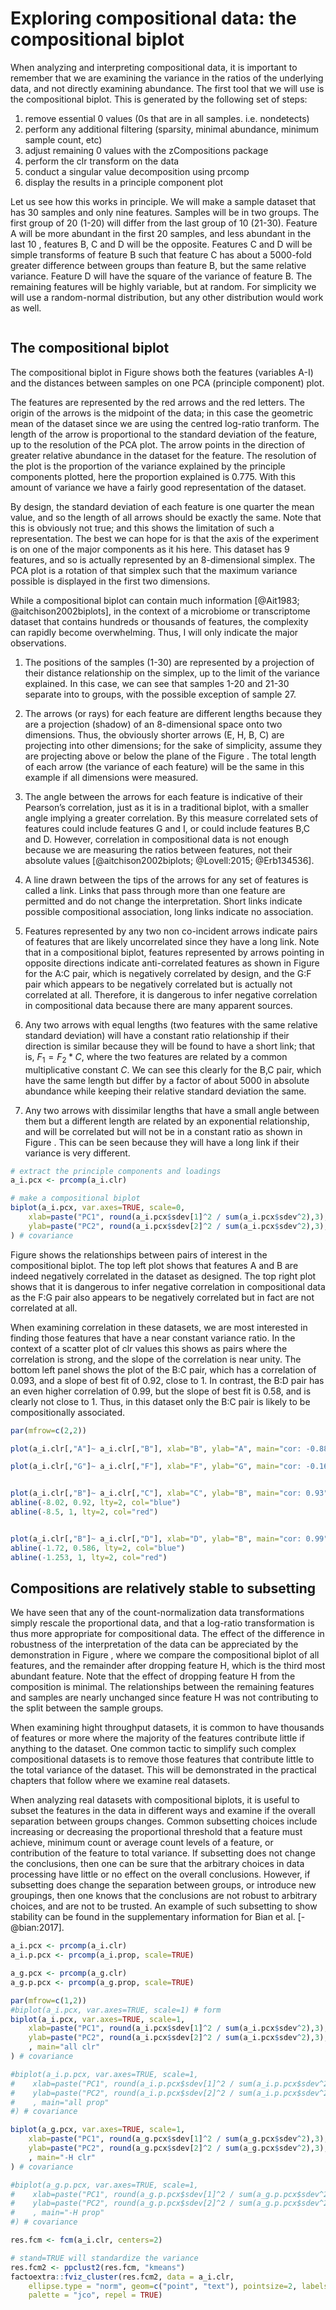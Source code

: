 # Exploring compositional data: the compositional biplot {#biplot}

\hspace{2cm}\begin{minipage}[ct]{10cm}
\parskip=5pt
\parindent=5pt
This example was first presented as part of the CoDa microbiome tutorial in Barcelona, Spain in April 2018 at the NGS'18 conference.  It has been modified for clarity and completeness for this book.
\end{minipage}
\vspace{1cm}


When analyzing and interpreting compositional data, it is important to remember that we are examining the variance in the ratios of the underlying data, and not directly examining abundance. The first tool that we will use is the compositional biplot. This is generated by the following set of steps:

1. remove essential 0 values (0s that are in all samples. i.e. nondetects)
2. perform any additional filtering (sparsity, minimal abundance, minimum sample count, etc)
3. adjust remaining 0 values with the zCompositions package
4. perform the clr transform on the data
5. conduct a singular value decomposition using prcomp
6. display the results in a principle component plot

Let us see how this works in principle. We will make a sample dataset that has 30 samples and only nine features. Samples will be in two groups. The first group of 20 (1-20) will differ from the last group of 10 (21-30). Feature A will be more abundant in the first 20 samples, and less abundant in the last 10 , features B, C and D will be the opposite. Features C and D will be simple transforms of feature B such that feature C has about a 5000-fold greater difference between groups than feature B, but the same relative variance. Feature D will have the square of the variance of feature B. The remaining features will be highly variable, but at random. For simplicity we will use a random-normal distribution, but any other distribution would work as well.


```r
```

## The compositional biplot

The compositional biplot in Figure \ref{fig:biplot} shows both the features (variables A-I) and the distances between samples on one PCA (principle component) plot.

The features are represented by the red arrows and the red letters. The origin of the arrows is the midpoint of the data; in this case the geometric mean of the dataset since we are using the centred log-ratio tranform. The length of the arrow is proportional to the standard deviation of the feature, up to the resolution of the PCA plot. The arrow points in the direction of greater relative abundance in the dataset for the feature. The resolution of the plot is the proportion of the variance explained by the principle components plotted, here the proportion explained is 0.775. With this amount of variance we have a fairly good representation of the dataset.

By design, the standard deviation of each feature is one quarter the mean value, and so the length of all arrows should be exactly the same. Note that this is obviously not true; and this shows the limitation of such a representation. The best we can hope for  is that the axis of the experiment is on one of the major components as it his here. This dataset has 9 features, and so is actually represented by an 8-dimensional simplex. The PCA plot is a rotation of that simplex such that the maximum variance possible is displayed in the first two dimensions.

While a compositional biplot can contain much information [@Ait1983; @aitchison2002biplots], in the context of a microbiome or transcriptome dataset that contains hundreds or thousands of features, the complexity can rapidly become overwhelming. Thus, I will only indicate the major observations.

1. The positions of the samples (1-30) are represented by a projection of their distance relationship on the simplex, up to the limit of the variance explained. In this case, we can see that samples 1-20 and 21-30 separate into to groups, with the possible exception of sample 27.

 2. The arrows (or rays) for each feature are different lengths because they are a projection (shadow) of an 8-dimensional space onto two dimensions. Thus, the obviously shorter arrows (E, H, B, C) are projecting into other dimensions; for the sake of simplicity, assume they are projecting above or below the plane of the Figure \ref{fig:biplot}. The total length of each arrow (the variance of each feature) will be the same in this example if all dimensions were measured.

3. The angle between the arrows for each feature is indicative of their Pearson's correlation, just as it is in a traditional biplot, with a smaller angle implying a greater correlation. By this measure correlated sets of features could include features G and I, or could include features B,C and D. However, correlation in compositional data is not enough because we are measuring the ratios between features, not their absolute values [@aitchison2002biplots; @Lovell:2015; @Erb134536].

4. A line drawn between the tips of the arrows for any set of features is called a link. Links that pass through more than one feature are permitted and do not change the interpretation. Short links indicate possible compositional association, long links indicate no association.


5. Features represented by any two non co-incident arrows indicate pairs of features that are likely uncorrelated since they have a long link. Note that in a compositional biplot, features represented by arrows pointing in opposite directions \emph{may or may not} indicate anti-correlated features as shown in Figure \ref{fig:scatters} for the A:C pair, which is negatively correlated by design, and the G:F pair which appears to be negatively correlated but is actually not correlated at all. Therefore, it is dangerous to infer negative correlation in compositional data because there are many apparent sources.

6. Any two arrows with equal lengths (two features with the same relative standard deviation) will have a constant ratio relationship if their direction is similar because they will be found to have a short link; that is, $F_1 = F_2 * C$, where the two features are related by a common multiplicative constant $C$. We can see this clearly for the B,C pair, which have the same length but differ by a factor of about 5000 in absolute abundance while keeping their relative standard deviation the same.

6. Any two arrows with dissimilar lengths that have a small angle between them but a different length are related by an exponential relationship, and will be correlated but will not be in a constant ratio as shown in Figure \ref{fig:scatters}. This can be seen because they will have a long link if their variance is very different.

```r

# extract the principle components and loadings
a_i.pcx <- prcomp(a_i.clr)

# make a compositional biplot
biplot(a_i.pcx, var.axes=TRUE, scale=0,
    xlab=paste("PC1", round(a_i.pcx$sdev[1]^2 / sum(a_i.pcx$sdev^2),3), sep=": "),
    ylab=paste("PC2", round(a_i.pcx$sdev[2]^2 / sum(a_i.pcx$sdev^2),3), sep=": ")
) # covariance

```

Figure \ref{fig:scatters} shows the relationships between pairs of interest in the compositional biplot. The top left plot shows that features A and B are indeed negatively correlated in the dataset as designed. The top right plot shows that it is dangerous to infer negative correlation in compositional data as the F:G pair also appears to be negatively correlated but in fact are not correlated at all.


When examining correlation in these datasets, we are most interested in finding those features that have a near constant variance ratio. In the context of a scatter plot of clr values this shows as pairs where the correlation is strong, and the slope of the correlation is near unity. The bottom left panel shows the plot of the B:C pair, which has a correlation of 0.093, and a slope of best fit of 0.92, close to 1. In contrast, the B:D pair has an even higher correlation of 0.99, but the slope of best fit is 0.58, and is clearly not close to 1. Thus, in this dataset only the B:C pair is likely to be compositionally associated.

```r

par(mfrow=c(2,2))

plot(a_i.clr[,"A"]~ a_i.clr[,"B"], xlab="B", ylab="A", main="cor: -0.88")

plot(a_i.clr[,"G"]~ a_i.clr[,"F"], xlab="F", ylab="G", main="cor: -0.16")


plot(a_i.clr[,"B"]~ a_i.clr[,"C"], xlab="C", ylab="B", main="cor: 0.93")
abline(-8.02, 0.92, lty=2, col="blue")
abline(-8.5, 1, lty=2, col="red")


plot(a_i.clr[,"B"]~ a_i.clr[,"D"], xlab="D", ylab="B", main="cor: 0.99")
abline(-1.72, 0.586, lty=2, col="blue")
abline(-1.253, 1, lty=2, col="red")

```

## Compositions are relatively stable to subsetting

We have seen that any of the count-normalization data transformations simply rescale the proportional data, and that a log-ratio transformation is thus more appropriate for compositional data. The effect of the difference in robustness of the interpretation of the data can be appreciated by the demonstration in Figure \ref{fig:clrprop}, where we compare the compositional biplot of all features, and the remainder after dropping  feature H, which is the third most abundant feature. Note that the effect of dropping feature H from the composition is minimal. The relationships between the remaining features and samples are nearly unchanged since feature H was not contributing to the split between the sample groups.

When examining hight throughput datasets, it is common to have thousands of features or more where the majority of the features contribute little if anything to the dataset. One common tactic to simplify such complex compositional datasets is to remove those features that contribute little to the total variance of the dataset. This will be demonstrated in the practical chapters that follow where we examine real datasets.

When analyzing real datasets with compositional biplots, it is useful to subset the features in the data in different ways and examine if the overall separation between groups changes. Common subsetting choices include increasing or decreasing the proportional threshold that a feature must achieve, minimum count or average count levels of a feature, or contribution of the feature to total variance.  If subsetting does not change the conclusions, then one can be sure that the arbitrary choices in data processing have little or no effect on the overall conclusions. However, if subsetting does change the separation between groups, or introduce new groupings, then one knows that the conclusions are not robust to arbitrary choices, and are not to be trusted. An example of such subsetting to show stability can be found in the supplementary information for Bian et al. [-@bian:2017].

```r

a_i.pcx <- prcomp(a_i.clr)
a_i.p.pcx <- prcomp(a_i.prop, scale=TRUE)

a_g.pcx <- prcomp(a_g.clr)
a_g.p.pcx <- prcomp(a_g.prop, scale=TRUE)

par(mfrow=c(1,2))
#biplot(a_i.pcx, var.axes=TRUE, scale=1) # form
biplot(a_i.pcx, var.axes=TRUE, scale=1,
    xlab=paste("PC1", round(a_i.pcx$sdev[1]^2 / sum(a_i.pcx$sdev^2),3), sep=": "),
    ylab=paste("PC2", round(a_i.pcx$sdev[2]^2 / sum(a_i.pcx$sdev^2),3), sep=": ")
    , main="all clr"
) # covariance

#biplot(a_i.p.pcx, var.axes=TRUE, scale=1,
#    xlab=paste("PC1", round(a_i.p.pcx$sdev[1]^2 / sum(a_i.p.pcx$sdev^2),3), sep=": "),
#    ylab=paste("PC2", round(a_i.p.pcx$sdev[2]^2 / sum(a_i.p.pcx$sdev^2),3), sep=": ")
#    , main="all prop"
#) # covariance

biplot(a_g.pcx, var.axes=TRUE, scale=1,
    xlab=paste("PC1", round(a_g.pcx$sdev[1]^2 / sum(a_g.pcx$sdev^2),3), sep=": "),
    ylab=paste("PC2", round(a_g.pcx$sdev[2]^2 / sum(a_g.pcx$sdev^2),3), sep=": ")
    , main="-H clr"
) # covariance

#biplot(a_g.p.pcx, var.axes=TRUE, scale=1,
#    xlab=paste("PC1", round(a_g.p.pcx$sdev[1]^2 / sum(a_g.p.pcx$sdev^2),3), sep=": "),
#    ylab=paste("PC2", round(a_g.p.pcx$sdev[2]^2 / sum(a_g.p.pcx$sdev^2),3), sep=": ")
#    , main="-H prop"
#) # covariance

```

```r

res.fcm <- fcm(a_i.clr, centers=2)

# stand=TRUE will standardize the variance
res.fcm2 <- ppclust2(res.fcm, "kmeans")
factoextra::fviz_cluster(res.fcm2, data = a_i.clr,
    ellipse.type = "norm", geom=c("point", "text"), pointsize=2, labelsize=10,
    palette = "jco", repel = TRUE)
```
